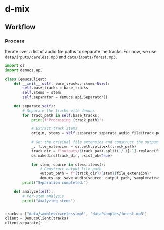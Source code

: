 # d-mix

## Workflow

### Process
Iterate over a list of audio file paths to separate the tracks.
For now, we use `data/inputs/careless.mp3` and `data/inputs/forest.mp3`.

```python
import os
import demucs.api

class DemucsClient:
    def __init__(self, base_tracks, stems=None):
        self.base_tracks = base_tracks
        self.stems = stems
        self.separator = demucs.api.Separator()
        
    def separate(self):
        # Separate the tracks with demucs
        for track_path in self.base_tracks:
            print(f"Processing {track_path}")

            # Extract track stems
            origin, stems = self.separator.separate_audio_file(track_path)

            # Get the original file extension and construct the output directory
            _, file_extension = os.path.splitext(track_path)
            track_dir = f"outputs/{track_path.split('/')[-1].replace(file_extension, '')}"
            os.makedirs(track_dir, exist_ok=True)

            for stem, source in stems.items():
                # Construct output file path
                output_path = f"{track_dir}/{stem}{file_extension}"
                demucs.api.save_audio(source, output_path, samplerate=self.separator.samplerate)
        print("Separation completed.")
              
    def analyze(self):
        # Per-stem analysis
        print("Analyzing stems")


tracks = ["data/samples/careless.mp3", "data/samples/forest.mp3"]
client = DemucsClient(tracks)
client.separate()
```

